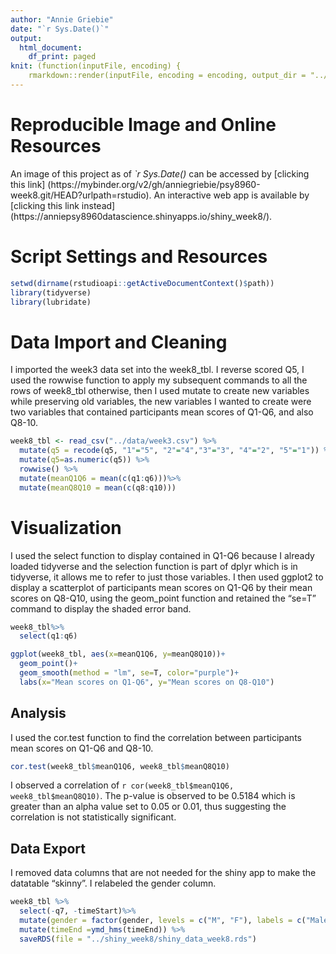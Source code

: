 ```yaml
---
author: "Annie Griebie"
date: "`r Sys.Date()`"
output: 
  html_document:
    df_print: paged
knit: (function(inputFile, encoding) {
    rmarkdown::render(inputFile, encoding = encoding, output_dir = "../out/") })
---
```


# **Reproducible Image and Online Resources**
An image of this project as of *`r Sys.Date()* can be accessed by [clicking this link] (https://mybinder.org/v2/gh/anniegriebie/psy8960-week8.git/HEAD?urlpath=rstudio).
An interactive web app is available by [clicking this link instead] (https://anniepsy8960datascience.shinyapps.io/shiny_week8/).


# **Script Settings and Resources**
```r
setwd(dirname(rstudioapi::getActiveDocumentContext()$path))
library(tidyverse)
library(lubridate)
```

# **Data Import and Cleaning **
I imported the week3 data set into the week8_tbl. I reverse scored Q5, I used the rowwise function to apply my subsequent commands to all the rows of  week8_tbl otherwise, then I used mutate to create new variables while preserving old variables, the new variables I wanted to create were two variables that contained participants mean scores of Q1-Q6, and also Q8-10. 
```r
week8_tbl <- read_csv("../data/week3.csv") %>%
  mutate(q5 = recode(q5, "1"="5", "2"="4","3"="3", "4"="2", "5"="1")) %>% 
  mutate(q5=as.numeric(q5)) %>%
  rowwise() %>%
  mutate(meanQ1Q6 = mean(c(q1:q6)))%>%
  mutate(meanQ8Q10 = mean(c(q8:q10)))
```


# **Visualization**
I used the select function to display contained in Q1-Q6 because I already loaded tidyverse and the selection function is part of dplyr which is in tidyverse, it allows me to refer to just those variables. I then used ggplot2 to display a scatterplot of participants mean scores on Q1-Q6 by their mean scores on Q8-Q10, using the geom_point function and retained the "se=T" command to display the shaded error band.
```r
week8_tbl%>%
  select(q1:q6)

ggplot(week8_tbl, aes(x=meanQ1Q6, y=meanQ8Q10))+
  geom_point()+
  geom_smooth(method = "lm", se=T, color="purple")+
  labs(x="Mean scores on Q1-Q6", y="Mean scores on Q8-Q10")
```

## **Analysis**
I used the cor.test function to find the correlation between participants mean scores on Q1-Q6 and Q8-10.
```r
cor.test(week8_tbl$meanQ1Q6, week8_tbl$meanQ8Q10)
```
I observed a correlation of `r cor(week8_tbl$meanQ1Q6, week8_tbl$meanQ8Q10)`. The p-value is observed to be 0.5184 which is greater than an alpha value set to 0.05 or 0.01, thus suggesting the correlation is not statistically significant. 

## **Data Export**
I removed data columns that are not needed for the shiny app to make the datatable "skinny". I relabeled the gender column. 

```r
week8_tbl %>%
  select(-q7, -timeStart)%>%
  mutate(gender = factor(gender, levels = c("M", "F"), labels = c("Male",  "Female")))%>%
  mutate(timeEnd =ymd_hms(timeEnd)) %>%
  saveRDS(file = "../shiny_week8/shiny_data_week8.rds")
```
